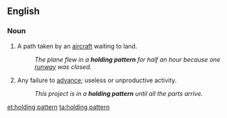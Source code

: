 ==English==

===Noun===
{{en-noun|head=[[holding]] [[pattern]]}}

# A path taken by an [[aircraft]] waiting to land.
#: ''The plane flew in a '''holding pattern''' for half an hour because one [[runway]] was closed.''
# {{context|idiomatic|lang=en}} Any failure to [[advance]]; useless or unproductive activity.
#: ''This project is in a '''holding pattern''' until all the parts arrive.''

[[et:holding pattern]]
[[ta:holding pattern]]